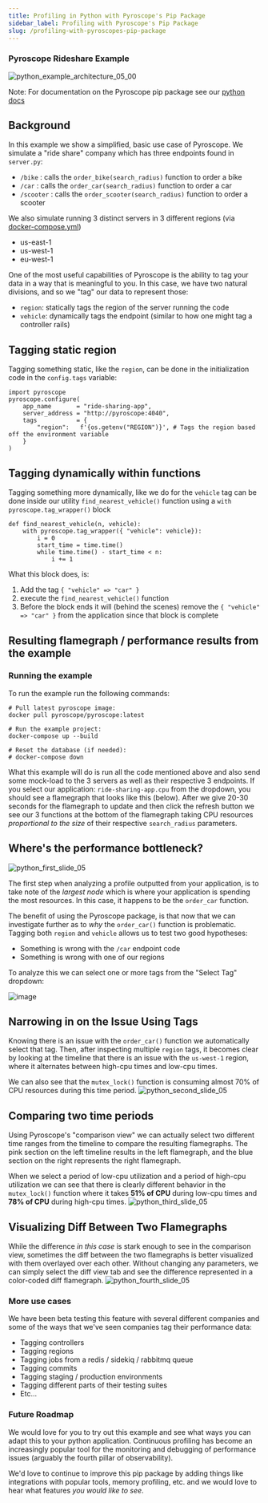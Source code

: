 ```yaml
---
title: Profiling in Python with Pyroscope's Pip Package
sidebar_label: Profiling with Pyroscope's Pip Package
slug: /profiling-with-pyroscopes-pip-package
---
```


### Pyroscope Rideshare Example
![python_example_architecture_05_00](https://user-images.githubusercontent.com/23323466/135728737-0c5e54ca-1e78-4c6d-933c-145f441c96a9.gif)


Note: For documentation on the Pyroscope pip package see our [python docs](/docs/python)

## Background
In this example we show a simplified, basic use case of Pyroscope. We simulate a "ride share" company which has three endpoints found in `server.py`:
- `/bike`    : calls the `order_bike(search_radius)` function to order a bike
- `/car`     : calls the `order_car(search_radius)` function to order a car
- `/scooter` : calls the `order_scooter(search_radius)` function to order a scooter

We also simulate running 3 distinct servers in 3 different regions (via [docker-compose.yml](https://github.com/pyroscope-io/pyroscope/blob/main/examples/python/docker-compose.yml))
- us-east-1
- us-west-1
- eu-west-1

One of the most useful capabilities of Pyroscope is the ability to tag your data in a way that is meaningful to you. In this case, we have two natural divisions, and so we "tag" our data to represent those:
- `region`: statically tags the region of the server running the code
- `vehicle`: dynamically tags the endpoint (similar to how one might tag a controller rails)


## Tagging static region
Tagging something static, like the `region`, can be done in the initialization code in the `config.tags` variable:
```
import pyroscope
pyroscope.configure(
    app_name       = "ride-sharing-app",
    server_address = "http://pyroscope:4040",
    tags           = {
        "region":   f'{os.getenv("REGION")}', # Tags the region based off the environment variable
    }
)
```

## Tagging dynamically within functions
Tagging something more dynamically, like we do for the `vehicle` tag can be done inside our utility `find_nearest_vehicle()` function using a `with pyroscope.tag_wrapper()` block
```
def find_nearest_vehicle(n, vehicle):
    with pyroscope.tag_wrapper({ "vehicle": vehicle}):
        i = 0
        start_time = time.time()
        while time.time() - start_time < n:
            i += 1
```

What this block does, is:
1. Add the tag `{ "vehicle" => "car" }`
2. execute the `find_nearest_vehicle()` function
3. Before the block ends it will (behind the scenes) remove the `{ "vehicle" => "car" }` from the application since that block is complete

## Resulting flamegraph / performance results from the example
### Running the example
To run the example run the following commands:
```
# Pull latest pyroscope image:
docker pull pyroscope/pyroscope:latest

# Run the example project:
docker-compose up --build

# Reset the database (if needed):
# docker-compose down
```

What this example will do is run all the code mentioned above and also send some mock-load to the 3 servers as well as their respective 3 endpoints. If you select our application: `ride-sharing-app.cpu` from the dropdown, you should see a flamegraph that looks like this (below). After we give 20-30 seconds for the flamegraph to update and then click the refresh button we see our 3 functions at the bottom of the flamegraph taking CPU resources _proportional to the size_ of their respective `search_radius` parameters.

## Where's the performance bottleneck?
![python_first_slide_05](https://user-images.githubusercontent.com/23323466/135881284-c75a5b65-6151-44fb-a459-c1f9559cb51a.jpg)

The first step when analyzing a profile outputted from your application, is to take note of the _largest node_ which is where your application is spending the most resources. In this case, it happens to be the `order_car` function. 

The benefit of using the Pyroscope package, is that now that we can investigate further as to _why_ the `order_car()` function is problematic. Tagging both `region` and `vehicle` allows us to test two good hypotheses:
- Something is wrong with the `/car` endpoint code
- Something is wrong with one of our regions

To analyze this we can select one or more tags from the "Select Tag" dropdown:

![image](https://user-images.githubusercontent.com/23323466/135525308-b81e87b0-6ffb-4ef0-a6bf-3338483d0fc4.png)

## Narrowing in on the Issue Using Tags
Knowing there is an issue with the `order_car()` function we automatically select that tag. Then, after inspecting multiple `region` tags, it becomes clear by looking at the timeline that there is an issue with the `us-west-1` region, where it alternates between high-cpu times and low-cpu times.

We can also see that the `mutex_lock()` function is consuming almost 70% of CPU resources during this time period. 
![python_second_slide_05](https://user-images.githubusercontent.com/23323466/135805908-ae9a1650-51fc-457a-8c47-0b56e8538b08.jpg)

## Comparing two time periods
Using Pyroscope's "comparison view" we can actually select two different time ranges from the timeline to compare the resulting flamegraphs. The pink section on the left timeline results in the left flamegraph, and the blue section on the right represents the right flamegraph.

When we select a period of low-cpu utilization and a period of high-cpu utilization we can see that there is clearly different behavior in the `mutex_lock()` function where it takes **51% of CPU** during low-cpu times and **78% of CPU** during high-cpu times.
![python_third_slide_05](https://user-images.githubusercontent.com/23323466/135805969-55fdee40-fe0c-412d-9ec0-0bbc6a748ed4.jpg)

## Visualizing Diff Between Two Flamegraphs
While the difference _in this case_ is stark enough to see in the comparison view, sometimes the diff between the two flamegraphs is better visualized with them overlayed over each other. Without changing any parameters, we can simply select the diff view tab and see the difference represented in a color-coded diff flamegraph.
![python_fourth_slide_05](https://user-images.githubusercontent.com/23323466/135805986-594ffa3b-e735-4f91-875d-4f76fdff2b60.jpg)

### More use cases
We have been beta testing this feature with several different companies and some of the ways that we've seen companies tag their performance data:
- Tagging controllers
- Tagging regions
- Tagging jobs from a redis / sidekiq / rabbitmq queue
- Tagging commits
- Tagging staging / production environments
- Tagging different parts of their testing suites
- Etc...

### Future Roadmap
We would love for you to try out this example and see what ways you can adapt this to your python application. Continuous profiling has become an increasingly popular tool for the monitoring and debugging of performance issues (arguably the fourth pillar of observability). 

We'd love to continue to improve this pip package by adding things like integrations with popular tools, memory profiling, etc. and we would love to hear what features _you would like to see_. 
